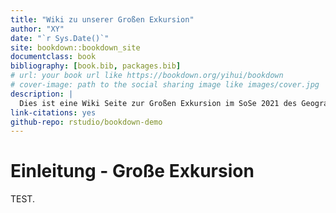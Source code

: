 ```yaml
--- 
title: "Wiki zu unserer Großen Exkursion"
author: "XY"
date: "`r Sys.Date()`"
site: bookdown::bookdown_site
documentclass: book
bibliography: [book.bib, packages.bib]
# url: your book url like https://bookdown.org/yihui/bookdown
# cover-image: path to the social sharing image like images/cover.jpg
description: |
  Dies ist eine Wiki Seite zur Großen Exkursion im SoSe 2021 des Geographischen Institutes der Universität zu Köln.
link-citations: yes
github-repo: rstudio/bookdown-demo
---
```


# Einleitung - Große Exkursion 

TEST.